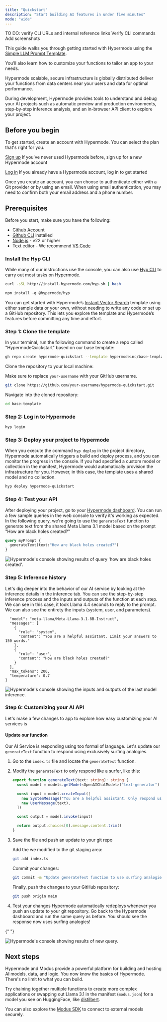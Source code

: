 ```yaml
---
title: "Quickstart"
description: "Start building AI features in under five minutes"
mode: "wide"
---
```


<Warning>TO DO: verify CLI URLs and internal reference links Verify CLI commands Add screenshots</Warning>

This guide walks you through getting started with Hypermode using the
[Simple LLM Prompt Template](https://github.com/hypermodeinc/base-template).

You’ll also learn how to customize your functions to tailor an app to your needs.

Hypermode scalable, secure infrastructure is globally distributed deliver your functions from data centers near your
users and data for optimal performance.

During development, Hypermode provides tools to understand and debug your AI projects such as automatic preview and
production environments, step-by-step inference analysis, and an in-browser API client to explore your project.

## Before you begin

To get started, create an account with Hypermode. You can select the plan that's right for you.

[Sign up](https://hypermode.com/sign-up) If you've never used Hypermode before, sign up for a new Hypermode account

[Log in](https://hypermode.com/sign-in) If you already have a Hypermode account, log in to get started

Once you create an account, you can choose to authenticate either with a Git provider or by using an email. When using
email authentication, you may need to confirm both your email address and a phone number.

## Prerequisites

Before you start, make sure you have the following:

- [Github Account](https://github.com/join)
- [Github CLI](https://cli.github.com/) installed
- [Node.js](https://nodejs.org/en/download/package-manager) - v22 or higher
- Text editor - We recommend [VS Code](https://code.visualstudio.com/)

### Install the Hyp CLI

While many of our instructions use the console, you can also use
[Hyp CLI](https://hypermode-modus-docs.mintlify.app/hyp-cli#hyp-cli) to carry out most tasks on Hypermode.

<CodeGroup>

```bash cURL
curl -sSL http://install.hypermode.com/hyp.sh | bash
```

```js npm
npm install -g @hypermode/hyp
```

</CodeGroup>

You can get started with Hypermode’s [Instant Vector Search](https://github.com/hypermodeinc/hyper-commerce) template
using either sample data or your own, without needing to write any code or set up a GitHub repository. This lets you
explore the template and Hypermode’s features before committing any time and effort.

### Step 1: Clone the template

In your terminal, run the following command to create a repo called "HypermodeQuickstart" based on our base template:

```bash
gh repo create hypermode-quickstart --template hypermodeinc/base-template
```

Clone the repository to your local machine:

<Warning> Make sure to replace `your-username` with your GitHub username. </Warning>

```bash
git clone https://github.com/your-username/hypermode-quickstart.git
```

Navigate into the cloned repository:

```bash
cd base-template
```

### Step 2: Log in to Hypermode

```bash
hyp login
```

### Step 3: Deploy your project to Hypermode

When you execute the command `hyp deploy` in the project directory, Hypermode automatically triggers a build and deploy
process, and you can monitor the progress in the console. If you had specified a custom model or collection in the
manifest, Hypermode would automatically provision the infrastructure for you. However, in this case, the template uses a
shared model and no collection.

```bash
hyp deploy hypermode-quickstart
```

### Step 4: Test your API

After deploying your project, go to your [Hypermode dashboard](https://hypermode.com/go). You can run a few sample
queries in the web console to verify it's working as expected. In the following query, we're going to use the
`generateText` function to generate text from the shared Meta Llama 3.1 model based on the prompt "How are black holes
created?"

```GraphQL
query myPrompt {
  generateText(text:"How are black holes created?")
}
```

<Frame>
  <img
    className="block"
    src="/images/hyp-quickstart/graphiql-blackhole.png"
    alt="Hypermode's console showing results of query 'how are black holes created'."
  />
</Frame>

### Step 5: Inference history

Let's dig deeper into the behavior of our AI service by looking at the inference details in the inference tab. You can
see the step-by-step inference process and the inputs and outputs of the function at each step. We can see in this case,
it took Llama 4.4 seconds to reply to the prompt. We can also see the entirety the inputs (system, user, and
parameters).

```{
  "model": "meta-llama/Meta-Llama-3.1-8B-Instruct",
  "messages": [
    {
      "role": "system",
      "content": "You are a helpful assistant. Limit your answers to 150 words."
    },
    {
      "role": "user",
      "content": "How are black holes created?"
    }
  ],
  "max_tokens": 200,
  "temperature": 0.7
}
```

<Frame>
  <img
    className="block"
    src="/images/hyp-quickstart/inference-history.png"
    alt="Hypermode's console showing the inputs and outputs of the last model inference."
  />
</Frame>

### Step 6: Customizing your AI API

Let's make a few changes to app to explore how easy customizing your AI services is

#### Update our function

Our AI Service is responding using too formal of language. Let's update our `generateText` function to respond using
exclusively surfing analogies.

1. Go to the `index.ts` file and locate the `generateText` function.
2. Modify the `generateText` to only respond like a surfer, like this:

   ```typescript AssemblyScript
   export function generateText(text: string): string {
     const model = models.getModel<OpenAIChatModel>("text-generator")

     const input = model.createInput([
       new SystemMessage("You are a helpful assistant. Only respond using surfing analogies and metaphors."),
       new UserMessage(text),
     ])

     const output = model.invoke(input)

     return output.choices[0].message.content.trim()
   }
   ```

3. Save the file and push an update to your git repo

   Add the we modified to the git staging area:

   ```bash
   git add index.ts
   ```

   Commit your changes:

   ```bash
   git commit -m "Update generateText function to use surfing analogies"
   ```

   Finally, push the changes to your GitHub repository:

   ```bash
   git push origin main
   ```

4. Test your changes Hypermode automatically redeploys whenever you push an update to your git repository. Go back to
   the Hypermode dashboard and run the same query as before. You should see the response now uses surfing analogies!

{" "}

<Frame>
  <img
    className="block"
    src="/images/hyp-quickstart/graphiql-surfing.png"
    alt="Hypermode's console showing results of new query."
  />
</Frame>

## Next steps

Hypermode and Modus provide a powerful platform for building and hosting AI models, data, and logic. You now know the
basics of Hypermode. There's no limit to what you can build.

Try chaining together multiple functions to create more complex applications or swapping out Llama 3.1 in the manifest
(`modus.json`) for a model you see on HuggingFace, like [distilbert](https://huggingface.co/distilbert/distilgpt2).

You can also explore the [Modus SDK](https://hypermode-modus-docs.mintlify.app/modus/sdk/models#import-from-the-sdk) to
connect to external models securely.
